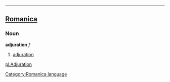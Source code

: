 ----

==[[Romanica]]==
[[Category:Romanica language]]
===Noun===
<b>adjuration</b> ''f''
#[[adjuration]]

[[pl:Adjuration]]